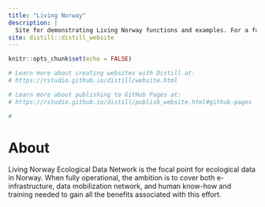 ```yaml
---
title: "Living Norway"
description: |
  Site for demonstrating Living Norway functions and examples. For a full description of the project please visit https://livingnorway.no/.
site: distill::distill_website
---
```


```r
knitr::opts_chunk$set(echo = FALSE)

# Learn more about creating websites with Distill at:
# https://rstudio.github.io/distill/website.html

# Learn more about publishing to GitHub Pages at:
# https://rstudio.github.io/distill/publish_website.html#github-pages

#
```


# About

Living Norway Ecological Data Network is the focal point for ecological data in Norway. When fully operational, the ambition is to cover both e-infrastructure, data mobilization network, and human know-how and training needed to gain all the benefits associated with this effort.